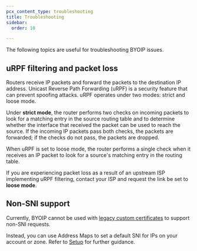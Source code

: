 ```yaml
---
pcx_content_type: troubleshooting
title: Troubleshooting
sidebar:
  order: 10

---
```



The following topics are useful for troubleshooting BYOIP issues.

## uRPF filtering and packet loss

Routers receive IP packets and forward the packets to the destination IP address. Unicast Reverse Path Forwarding (uRPF) is a security feature that can prevent spoofing attacks. uRPF operates under two modes: strict and loose mode.

Under **strict mode**, the router performs two checks on incoming packets to look for a matching entry in the source routing table and to determine whether the interface that received the packet can be used to reach the source. If the incoming IP packets pass both checks, the packets are forwarded; if the checks do not pass, the packets are dropped.

When uRPF is set to loose mode, the router performs a single check when it receives an IP packet to look for a source's matching entry in the routing table.

If you are experiencing packet loss as a result of an upstream ISP implementing uRPF filtering, contact your ISP and request the link be set to **loose mode**.

## Non-SNI support

Currently, BYOIP cannot be used with [legacy custom certificates](/ssl/edge-certificates/custom-certificates/uploading/) to support <GlossaryTooltip term="Server Name Indication (SNI)" link="/ssl/reference/browser-compatibility/#non-sni-support">non-SNI</GlossaryTooltip> requests.

Instead, you can use Address Maps to set a default SNI for IPs on your account or zone. Refer to [Setup](/byoip/address-maps/setup/#non-sni-support) for further guidance.
